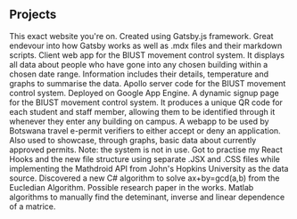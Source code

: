 ## Projects

<ProjectCard title="Project Portfolio" link="https://github.com/AdmireKhulumo/Portfolio-Using-Gatsby" bg="linear-gradient(to right, #FBB03B  0%,  #D4145A 100%)">
This exact website you're on. Created using Gatsby.js framework. Great endevour into how Gatsby works as well as .mdx files and their markdown scripts.
</ProjectCard>

<ProjectCard title="BIUST Covid-19 Movement Control System" link="https://github.com/AdmireKhulumo/biust-mcs-client" bg="linear-gradient(to right, #FBB03B  0%,  #D4145A 100%)">
Client web app for the BIUST movement control system. It displays all data about people who have gone into any chosen building within a chosen date range. Information includes their details, temperature and graphs to summarise the data.
</ProjectCard>

<ProjectCard title="Apollo Server for BIUST Movement Control System" link="https://github.com/AdmireKhulumo/biust-mcs-server" bg="linear-gradient(to right, #FBB03B  0%,  #D4145A 100%)">
Apollo server code for the BIUST movement control system. Deployed on Google App Engine.
</ProjectCard>

<ProjectCard title="QR Code generator BIUST Movement Control System" link="https://github.com/AdmireKhulumo/signup-biust" bg="linear-gradient(to right, #FBB03B  0%,  #D4145A 100%)">
A dynamic signup page for the BIUST movement control system. It produces a unique QR code for each student and staff member, allowing them to be identified through it whenever they enter any building on campus.
</ProjectCard>

<ProjectCard title="E-permits Verifier Webapp" link="https://github.com/AdmireKhulumo/e-permits" bg="linear-gradient(to right, #FBB03B  0%,  #D4145A 100%)">
A webapp to be used by Botswana travel e-permit verifiers to either accept or deny an application. Also used to showcase, through graphs, basic data about currently approved permits. Note: the system is not in use.
</ProjectCard>

<ProjectCard title="Covid-19 Visualiser" link="https://gallant-kare-bc220b.netlify.app/" bg="linear-gradient(to right, #D4145A 0%, #FBB03B 100%)">
Got to practise my React Hooks and the new file structure using separate .JSX and .CSS files while implementing the Mathdroid API from John's Hopkins University as the data source.
</ProjectCard>

<ProjectCard title="Extended Eucledian Algorithm" link="https://github.com/AdmireKhulumo/Euclidean-Algorithm-COMP-201-Assignment" bg="linear-gradient(to right, #D4145A 0%, #FBB03B 100%)">
Discovered a new C# algorithm to solve ax+by=gcd(a,b) from the Eucledian Algorithm. Possible research paper in the works.
</ProjectCard>

<ProjectCard title="Matlab Linear Algebra Algorithms" link="https://github.com/AdmireKhulumo/Matlab-Linear-Algebra-and-Gaussian-Elimination" bg="linear-gradient(to right, #FBB03B  0%,  #D4145A 100%)">
Matlab algorithms to manually find the deteminant, inverse and linear dependence of a matrice.
</ProjectCard>

